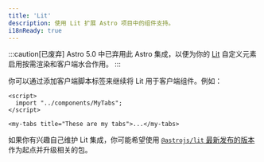 ```yaml
---
title: 'Lit'
description: 使用 Lit 扩展 Astro 项目中的组件支持。
i18nReady: true
---
```


:::caution[已废弃]
Astro 5.0 中已弃用此 Astro 集成，以便为你的 [Lit](https://lit.dev/) 自定义元素启用按需渲染和客户端水合作用。
:::

你可以通过添加客户端脚本标签来继续将 Lit 用于客户端组件。例如：

```astro
<script>
  import "../components/MyTabs";
</script>

<my-tabs title="These are my tabs">...</my-tabs>
```

如果你有兴趣自己维护 Lit 集成，你可能希望使用 [`@astrojs/lit` 最新发布的版本](https://github.com/withastro/astro/tree/astro%404.13.0/packages/integrations/lit) 作为起点并升级相关的包。
